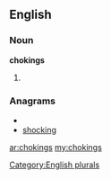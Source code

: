 ==English==

===Noun===
'''chokings'''

# {{plural of|[[choking]]}}

===Anagrams===
* {{alphagram|cghiknos}}
* [[shocking#English|shocking]]


[[Category:English plurals]]

[[ar:chokings]]
[[my:chokings]]